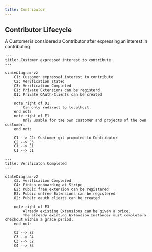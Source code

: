 ```yaml
---
title: Contributor
---
```



## Contributor Lifecycle

A Customer is considered a Contributor after expressing an interest in contributing.

```mermaid
---
title: Customer expressed interest to contribute
---

stateDiagram-v2
    C1: Customer expressed interest to contribute
    C2: Verification stated
    C3: Verification Completed
    E1: Private Extensions can be registerd
    O1: Private OAuth-Clients can be created

    note right of O1
        Can only redirect to localhost.
    end note
    note right of E1
        Only usable for the own customer and projects of the own customer.
    end note

    C1 --> C2: Customer got promoted to Contributor
    C2 --> C3
    C1 --> E1
    C1 --> O1
```

```mermaid
---
title: Verificaton Completed
---

stateDiagram-v2
    C3: Verification Completed
    C4: Finish onboarding at Stripe
    E2: Public free extension can be registered
    E3: Public unfree Extensions can be registered
    O2: Public oauth clients can be created

    note right of E3
        Already existing Extensions can be given a price.
        The already existing Extension Instances must complete a checkout within a grace period.
    end note

    C3 --> E2
    C3 --> C4
    C3 --> O2
    C4 --> E3
```
